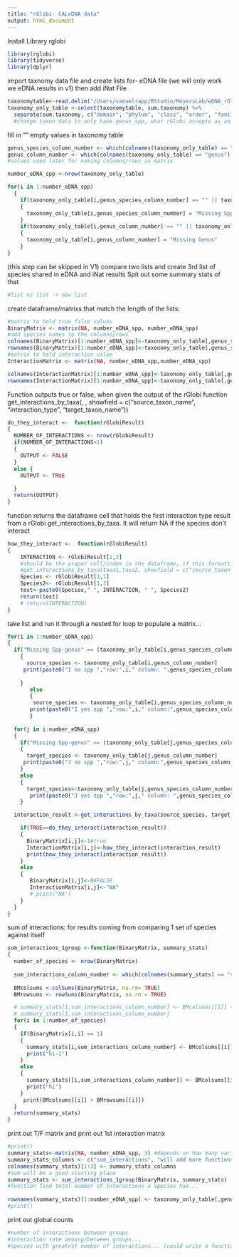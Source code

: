 ```yaml
---
title: "rGlobi- CALeDNA data"
output: html_document
---
```

Install Library rglobi
```r
library(rglobi)
library(tidyverse)
library(dplyr)
```

import taxnomy data file and create lists for- eDNA file (we will only work we eDNA results in v1) then add iNat File
```r
taxonomytable<-read.delim("/Users/samuelrapp/RStudio/MeyersLab/eDNA_rGlobi/LA_river_data/LA_river_X12S_ASV_sum_by_taxonomy_70_dc_ed_min5_LA_river_X12S_ASV_sum_by_taxonomy_70_dc_ed_min5.txt")
taxonomy_only_table <-select(taxonomytable, sum.taxonomy) %>% 
  separate(sum.taxonomy, c("domain", "phylum", "class", "order", "family", "genus", "genus species"), sep = ";",remove=FALSE)
  #change taxon data to only have genus_spp, what rGlobi accepts as an argument
```

fill in "" empty values in taxonomy table
```r
genus_species_column_number <- which(colnames(taxonomy_only_table) == "genus species")
genus_column_number <- which(colnames(taxonomy_only_table) == "genus")
#values used later for naming columns/rows in matrix

number_eDNA_spp <-nrow(taxonomy_only_table)

for(i in 1:number_eDNA_spp)
  {
    if(taxonomy_only_table[i,genus_species_column_number] == "" || taxonomy_only_table[i,genus_species_column_number] == "NA")
    {
      taxonomy_only_table[i,genus_species_column_number] = "Missing Spp-genus"
    }
    if(taxonomy_only_table[i,genus_column_number] == "" || taxonomy_only_table[i, genus_column_number] == "NA")
    {
      taxonomy_only_table[i,genus_column_number] = "Missing Genus"
    }
}

```


(this step can be skipped in V1)
compare two lists and create 3rd list of species shared in eDNA and iNat results 
Spit out some summary stats of that 
```r
#list vs list -> new list
```


create dataframe/matrixs that match the length of the lists:
```r
#matrix to hold true false values
BinaryMatrix <- matrix(NA, number_eDNA_spp, number_eDNA_spp)
#add species names to the columns/rows 
colnames(BinaryMatrix)[1:number_eDNA_spp]<-taxonomy_only_table[,genus_species_column_number]
rownames(BinaryMatrix)[1:number_eDNA_spp]<-taxonomy_only_table[,genus_species_column_number]
#matrix to hold interaction value 
InteractionMatrix <- matrix(NA, number_eDNA_spp,number_eDNA_spp)

colnames(InteractionMatrix)[1:number_eDNA_spp]<-taxonomy_only_table[,genus_species_column_number]
rownames(InteractionMatrix)[1:number_eDNA_spp]<-taxonomy_only_table[,genus_species_column_number]
```


Function outputs true or false, when given the output of the rGlobi function get_interactions_by_taxa(, , showfield = c("source_taxon_name", "interaction_type", "target_taxon_name"))
```r
do_they_interact <-  function(rGlobiResult)
{
  NUMBER_OF_INTERACTIONS <- nrow(rGlobiResult)
  if(NUMBER_OF_INTERACTIONS<1)
  {
    OUTPUT <- FALSE
  }
  else {
    OUTPUT <- TRUE
    
  }
  return(OUTPUT)
}
```

function returns the dataframe cell that holds the first interaction type result from a rGlobi get_interactions_by_taxa. It will return NA if the species don't interact
```r
how_they_interact <-  function(rGlobiResult)
{
    INTERACTION <- rGlobiResult[1,2] 
    #should be the proper cell/index in the dataframe, if this formatting is used
    #get_interactions_by_taxa(taxa1,taxa2, showfield = c("source_taxon_name", "interaction_type", "target_taxon_name"), otherkeys = list("limit"=1)) 
    Species <- rGlobiResult[1,1]
    Species2<- rGlobiResult[1,3]
    test<-paste0(Species," ", INTERACTION, " ", Species2)
    return(test)
    # return(INTERACTION)
}
```


take list and run it through a nested for loop to populate a matrix...
```r
for(i in 1:number_eDNA_spp)
{
  if("Missing Spp-genus" == (taxonomy_only_table[i,genus_species_column_number])) #no genus-species value
    {
      source_species <- taxonomy_only_table[i,genus_column_number]
     print(paste0("I no spp ","row:",i," column: ",genus_species_column_number, source_species))
      
    }
       else
       {
        source_species <- taxonomy_only_table[i,genus_species_column_number]
       print(paste0("I yes spp ","row:",i," column:",genus_species_column_number))
       }
  
  for(j in i:number_eDNA_spp)
  {
    if("Missing Spp-genus" == (taxonomy_only_table[j,genus_species_column_number]))
    {
      target_species <- taxonomy_only_table[j,genus_column_number]
     print(paste0("J no spp ","row:",j," column:",genus_species_column_number, target_species))
    }
    else
    {
      target_species<-taxonomy_only_table[j,genus_species_column_number]
       print(paste0("J yes spp ","row:",j," column: ",genus_species_column_number))
    }

  interaction_result <-get_interactions_by_taxa(source_species, target_species, showfield = c("source_taxon_name", "interaction_type", "target_taxon_name"), otherkeys = list("limit"=1)) 

    if(TRUE==do_they_interact(interaction_result))
    {
      BinaryMatrix[i,j]<-1#true
      InteractionMatrix[i,j]<-how_they_interact(interaction_result)
      print(how_they_interact(interaction_result))
    }
    else
    {
       BinaryMatrix[i,j]<-0#FALSE
       InteractionMatrix[i,j]<-"NA"
       # print("NA")
    }
  }
}


```

sum of interactions: for results coming from comparing 1 set of species against itself
```r
sum_interactions_1group <-function(BinaryMatrix, summary_stats)
{
  number_of_species <- nrow(BinaryMatrix)
  
  sum_interactions_column_number <- which(colnames(summary_stats) == "sum_interactions")
  
  BMcolsums <-colSums(BinaryMatrix, na.rm= TRUE) 
  BMrowsums <- rowSums(BinaryMatrix, na.rm = TRUE)

  # summary_stats[1,sum_interactions_column_number] <- BMcolsums[[1]] + BMrowsums[[1]]
  # summary_stats[1,sum_interactions_column_number]
  for(i in 1:number_of_species)
  {
    if(BinaryMatrix[i,i] == 1)    
    {
      summary_stats[i,sum_interactions_column_number] <- BMcolsums[[i]] + BMrowsums[[i]] - 1
      print("hi-1")
    }
    else
    {
      summary_stats[[i,sum_interactions_column_number]] <- BMcolsums[[i]] + BMrowsums[[i]]
      print("hi")
    }
     print(BMcolsums[[i]] + BMrowsums[[i]])
  }
  return(summary_stats) 
}

```


print out T/F matrix and print out 1st interaction matrix
```r
#print()
summary_stats<-matrix(NA, number_eDNA_spp, 3) #depends on how many variables we want to work with,
summary_stats_columns <- c("sum_interactions", "will add more functions later", "extra column")
colnames(summary_stats)[1:3] <- summary_stats_columns
#sum will be a good starting place
summary_stats <- sum_interactions_1group(BinaryMatrix, summary_stats)
#function find total number of interactions a species has...
 
rownames(summary_stats)[1:number_eDNA_spp] <- taxonomy_only_table[,genus_species_column_number]
#print()
```

print out global counts
```r
#number of interactions between groups
#interaction rate amoung/between groups...
#species with greatest number of interactions... (could write a function that reads a t/f matrix easily)
```


































